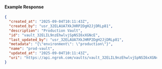 
#### Example Response

```json
{
  "created_at": "2025-09-04T10:11:43Z",
  "created_by": "usr_32ELAUA7XkJHRP2DgH2JjDRLp81",
  "description": "Production Vault",
  "id": "vault_32ELIL9nzEhwlvjSpNSI6xXGNcE",
  "last_updated_by": "usr_32ELAUA7XkJHRP2DgH2JjDRLp81",
  "metadata": "{\"environment\": \"production\"}",
  "name": "prod-vault",
  "updated_at": "2025-09-04T10:11:43Z",
  "uri": "https://api.ngrok.com/vaults/vault_32ELIL9nzEhwlvjSpNSI6xXGNcE"
}
```
